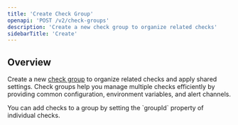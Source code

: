 ```yaml
---
title: 'Create Check Group'
openapi: 'POST /v2/check-groups'
description: 'Create a new check group to organize related checks'
sidebarTitle: 'Create'
---
```


## Overview

Create a new [check group](/platform/groups) to organize related checks and apply shared settings. Check groups help you manage multiple checks efficiently by providing common configuration, environment variables, and alert channels.

<Note>
  You can add checks to a group by setting the `groupId` property of individual checks.
</Note>